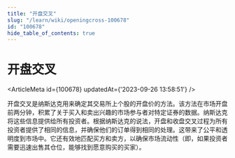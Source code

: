 ```yaml
---
title: "开盘交叉"
slug: "/learn/wiki/openingcross-100678"
id: "100678"
hide_table_of_contents: true
---
```



# 开盘交叉

<ArticleMeta id={100678} updatedAt={'2023-09-26 13:58:51'} />
<div className='border-solid border-b border-t-0 my-4 border-[var(--ifm-color-gray-300)]' />

开盘交叉是纳斯达克用来确定其交易所上个股的开盘价的方法。该方法在市场开盘前两分钟，积累了关于买入和卖出兴趣的市场参与者对特定证券的数据。纳斯达克将这些信息提供给所有投资者。根据纳斯达克的说法，开盘和收盘交叉过程为所有投资者提供了相同的信息，并确保他们的订单得到相同的处理。这带来了公平和透明度到市场中。它还有效地匹配买方和卖方，以确保市场流动性（即，如果投资者需要迅速出售其仓位，能够找到愿意购买的买家）。
